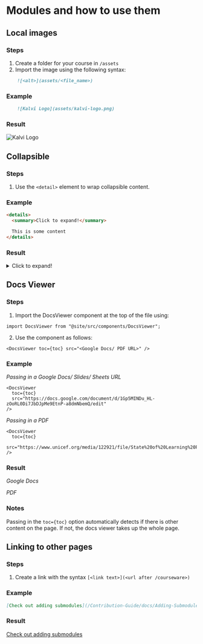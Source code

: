 # Modules and how to use them

## Local images

### Steps

1. Create a folder for your course in `/assets`
2. Import the image using the following syntax:

```md
    ![<alt>](assets/<file_name>)
```

### Example

```md
    ![Kalvi Logo](assets/kalvi-logo.png)
```

### Result

![Kalvi Logo](assets/kalvi-logo.png)

## Collapsible

### Steps

1. Use the `<detail>` element to wrap collapsible content.

### Example

```html
<details>
  <summary>Click to expand!</summary>

  This is some content
</details>
```

### Result

<details> 
    <summary>Click to expand!</summary>

    This is some content

</details>

## Docs Viewer

### Steps

1. Import the DocsViewer component at the top of the file using:

```tsx
import DocsViewer from "@site/src/components/DocsViewer";
```

2. Use the component as follows:

```tsx
<DocsViewer toc={toc} src="<Google Docs/ PDF URL>" />
```

### Example

_Passing in a Google Docs/ Slides/ Sheets URL_

```tsx
<DocsViewer
  toc={toc}
  src="https://docs.google.com/document/d/1Gp5MINDu_HL-zOoRL0Di7JbDJpMe9EtnP-a8dmNbemQ/edit"
/>
```

_Passing in a PDF_

```tsx
<DocsViewer
  toc={toc}
  src="https://www.unicef.org/media/122921/file/State%20of%20Learning%20Poverty%202022.pdf"
/>
```

### Result


_Google Docs_

<DocsViewer
  toc={toc}
  src="https://docs.google.com/document/d/1Gp5MINDu_HL-zOoRL0Di7JbDJpMe9EtnP-a8dmNbemQ/edit"
/>

_PDF_

<DocsViewer
  toc={toc}
  src="https://www.unicef.org/media/122921/file/State%20of%20Learning%20Poverty%202022.pdf"
/>

### Notes

Passing in the `toc={toc}` option automatically detects if there is other content on the page. If not, the docs viewer takes up the whole page.

## Linking to other pages

### Steps

1. Create a link with the syntax `[<link text>](<url after /courseware>)`

### Example

```md
[Check out adding submodules](/Contribution-Guide/docs/Adding-Submodules)
```

### Result

[Check out adding submodules](/Contribution-Guide/docs/Adding-Submodules)
